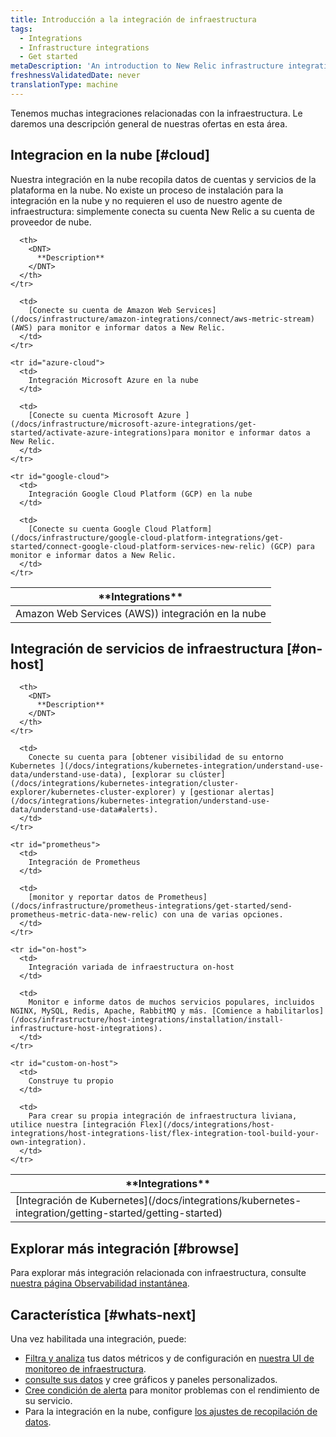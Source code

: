```yaml
---
title: Introducción a la integración de infraestructura
tags:
  - Integrations
  - Infrastructure integrations
  - Get started
metaDescription: 'An introduction to New Relic infrastructure integrations: how they work, what data they collect, and what integrations are available.'
freshnessValidatedDate: never
translationType: machine
---
```


Tenemos muchas integraciones relacionadas con la infraestructura. Le daremos una descripción general de nuestras ofertas en esta área.

## Integracion en la nube [#cloud]

Nuestra integración en la nube recopila datos de cuentas y servicios de la plataforma en la nube. No existe un proceso de instalación para la integración en la nube y no requieren el uso de nuestro agente de infraestructura: simplemente conecta su cuenta New Relic a su cuenta de proveedor de nube.

<table id="overview">
  <thead>
    <tr>
      <th style={{ width: "250px" }}>
        <DNT>
          **Integrations**
        </DNT>
      </th>

      <th>
        <DNT>
          **Description**
        </DNT>
      </th>
    </tr>
  </thead>

  <tbody>
    <tr id="aws-cloud">
      <td>
        Amazon Web Services (AWS)) integración en la nube
      </td>

      <td>
        [Conecte su cuenta de Amazon Web Services](/docs/infrastructure/amazon-integrations/connect/aws-metric-stream) (AWS) para monitor e informar datos a New Relic.
      </td>
    </tr>

    <tr id="azure-cloud">
      <td>
        Integración Microsoft Azure en la nube
      </td>

      <td>
        [Conecte su cuenta Microsoft Azure ](/docs/infrastructure/microsoft-azure-integrations/get-started/activate-azure-integrations)para monitor e informar datos a New Relic.
      </td>
    </tr>

    <tr id="google-cloud">
      <td>
        Integración Google Cloud Platform (GCP) en la nube
      </td>

      <td>
        [Conecte su cuenta Google Cloud Platform](/docs/infrastructure/google-cloud-platform-integrations/get-started/connect-google-cloud-platform-services-new-relic) (GCP) para monitor e informar datos a New Relic.
      </td>
    </tr>
  </tbody>
</table>

## Integración de servicios de infraestructura [#on-host]

<table>
  <thead>
    <tr>
      <th style={{ width: "250px" }}>
        <DNT>
          **Integrations**
        </DNT>
      </th>

      <th>
        <DNT>
          **Description**
        </DNT>
      </th>
    </tr>
  </thead>

  <tbody>
    <tr>
      <td>
        [Integración de Kubernetes](/docs/integrations/kubernetes-integration/getting-started/getting-started)
      </td>

      <td>
        Conecte su cuenta para [obtener visibilidad de su entorno Kubernetes ](/docs/integrations/kubernetes-integration/understand-use-data/understand-use-data), [explorar su clúster](/docs/integrations/kubernetes-integration/cluster-explorer/kubernetes-cluster-explorer) y [gestionar alertas](/docs/integrations/kubernetes-integration/understand-use-data/understand-use-data#alerts).
      </td>
    </tr>

    <tr id="prometheus">
      <td>
        Integración de Prometheus
      </td>

      <td>
        [monitor y reportar datos de Prometheus](/docs/infrastructure/prometheus-integrations/get-started/send-prometheus-metric-data-new-relic) con una de varias opciones.
      </td>
    </tr>

    <tr id="on-host">
      <td>
        Integración variada de infraestructura on-host
      </td>

      <td>
        Monitor e informe datos de muchos servicios populares, incluidos NGINX, MySQL, Redis, Apache, RabbitMQ y más. [Comience a habilitarlos](/docs/infrastructure/host-integrations/installation/install-infrastructure-host-integrations).
      </td>
    </tr>

    <tr id="custom-on-host">
      <td>
        Construye tu propio
      </td>

      <td>
        Para crear su propia integración de infraestructura liviana, utilice nuestra [integración Flex](/docs/integrations/host-integrations/host-integrations-list/flex-integration-tool-build-your-own-integration).
      </td>
    </tr>
  </tbody>
</table>

## Explorar más integración [#browse]

Para explorar más integración relacionada con infraestructura, consulte [nuestra página Observabilidad instantánea](https://newrelic.com/instant-observability?category=infrastructure-and-os).

## Característica [#whats-next]

Una vez habilitada una integración, puede:

* [Filtra y analiza](/docs/infrastructure/integrations/find-use-infrastructure-integration-data) tus datos métricos y de configuración en [nuestra UI de monitoreo de infraestructura](/docs/infrastructure/new-relic-infrastructure/getting-started/introduction-new-relic-infrastructure).
* [consulte sus datos](/docs/using-new-relic/data/understand-data/query-new-relic-data) y cree gráficos y paneles personalizados.
* [Cree condición de alerta](/docs/alerts/new-relic-alerts/getting-started/alerts-glossary#alert-condition) para monitor problemas con el rendimiento de su servicio.
* Para la integración en la nube, configure [los ajustes de recopilación de datos](/docs/integrations/new-relic-integrations/getting-started/configure-polling-frequency-data-collection-cloud-integrations).
